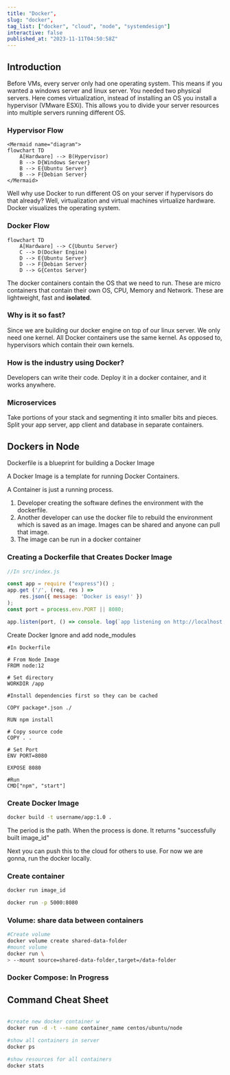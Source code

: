 ```yaml
---
title: "Docker",
slug: "docker",
tag_list: ["docker", "cloud", "node", "systemdesign"]
interactive: false
published_at: "2023-11-11T04:50:58Z"
---
```


## Introduction

Before VMs, every server only had one operating system. This means if you wanted a windows server and linux server. You needed two physical servers. Here comes virtualization, instead of installing an OS you install a hypervisor (VMware ESXi). This allows you to divide your server resources into multiple servers running different OS.

### Hypervisor Flow

```mermaid
<Mermaid name="diagram">
flowchart TD
    A[Hardware] --> B(Hypervisor)
    B --> D{Windows Server}
    B --> E{Ubuntu Server}
    B --> F{Debian Server}
</Mermaid>
```

Well why use Docker to run different OS on your server if hypervisors do that already? Well, virtualization and virtual machines virtualize hardware. Docker visualizes the operating system.

### Docker Flow

```mermaid
flowchart TD
    A[Hardware] --> C{Ubuntu Server}
    C --> D(Docker Engine)
    D --> E{Ubuntu Server}
    D --> F{Debian Server}
    D --> G{Centos Server}
```

The docker containers contain the OS that we need to run. These are micro containers that contain their own OS, CPU, Memory and Network. These are lightweight, fast and **isolated**.

### Why is it so fast?

Since we are building our docker engine on top of our linux server. We only need one kernel. All Docker containers use the same kernel. As opposed to, hypervisors which contain their own kernels.

### How is the industry using Docker?

Developers can write their code. Deploy it in a docker container, and it works anywhere.

### Microservices

Take portions of your stack and segmenting it into smaller bits and pieces. Split your app server, app client and database in separate containers.

## Dockers in Node

Dockerfile is a blueprint for building a Docker Image

A Docker Image is a template for running Docker Containers.

A Container is just a running process.

1. Developer creating the software defines the environment with the dockerfile.
2. Another developer can use the docker file to rebuild the environment which is saved as an image. Images can be shared and anyone can pull that image.
3. The image can be run in a docker container

### Creating a Dockerfile that Creates Docker Image

```js
//In src/index.js

const app = require ("express")() ;
app.get ('/', (req, res ) =>
    res.json({ message: 'Docker is easy!' })
);
const port = process.env.PORT || 8080;

app.listen(port, () => console. log(`app listening on http://localhost:${port}`))
```

Create Docker Ignore and add node_modules

```Docker
#In Dockerfile

# From Node Image
FROM node:12

# Set directory
WORKDIR /app

#Install dependencies first so they can be cached

COPY package*.json ./

RUN npm install

# Copy source code 
COPY . .

# Set Port
ENV PORT=8080

EXPOSE 8080

#Run
CMD["npm", "start"]
```

### Create Docker Image

```bash
docker build -t username/app:1.0 . 
```

The period is the path. When the process is done. It returns "successfully built image_id"

Next you can push this to the cloud for others to use. For now we are gonna, run the docker locally.

### Create container

```bash
docker run image_id

docker run -p 5000:8080

```

### Volume: share data between containers

```bash
#Create volume
docker volume create shared-data-folder
#mount volume
docker run \
> --mount source=shared-data-folder,target=/data-folder
```

### Docker Compose: In Progress

## Command Cheat Sheet

```bash

#create new docker container w
docker run -d -t --name container_name centos/ubuntu/node

#show all containers in server
docker ps

#show resources for all containers
docker stats
```
